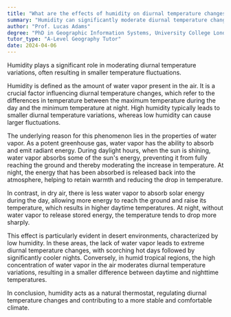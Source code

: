 ```yaml
---
title: "What are the effects of humidity on diurnal temperature changes?"
summary: "Humidity can significantly moderate diurnal temperature changes, often leading to smaller temperature variations."
author: "Prof. Lucas Adams"
degree: "PhD in Geographic Information Systems, University College London"
tutor_type: "A-Level Geography Tutor"
date: 2024-04-06
---
```


Humidity plays a significant role in moderating diurnal temperature variations, often resulting in smaller temperature fluctuations.

Humidity is defined as the amount of water vapor present in the air. It is a crucial factor influencing diurnal temperature changes, which refer to the differences in temperature between the maximum temperature during the day and the minimum temperature at night. High humidity typically leads to smaller diurnal temperature variations, whereas low humidity can cause larger fluctuations.

The underlying reason for this phenomenon lies in the properties of water vapor. As a potent greenhouse gas, water vapor has the ability to absorb and emit radiant energy. During daylight hours, when the sun is shining, water vapor absorbs some of the sun's energy, preventing it from fully reaching the ground and thereby moderating the increase in temperature. At night, the energy that has been absorbed is released back into the atmosphere, helping to retain warmth and reducing the drop in temperature.

In contrast, in dry air, there is less water vapor to absorb solar energy during the day, allowing more energy to reach the ground and raise its temperature, which results in higher daytime temperatures. At night, without water vapor to release stored energy, the temperature tends to drop more sharply.

This effect is particularly evident in desert environments, characterized by low humidity. In these areas, the lack of water vapor leads to extreme diurnal temperature changes, with scorching hot days followed by significantly cooler nights. Conversely, in humid tropical regions, the high concentration of water vapor in the air moderates diurnal temperature variations, resulting in a smaller difference between daytime and nighttime temperatures.

In conclusion, humidity acts as a natural thermostat, regulating diurnal temperature changes and contributing to a more stable and comfortable climate.
    